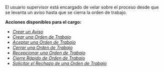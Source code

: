 El usuario supervisor está encargado de velar sobre el proceso desde que se levanta un aviso hasta que se cierra la orden de trabajo.

**Acciones disponibles para el cargo:**
- [_Crear un Aviso_](/docs/products/corrective_maintenance/actions/create_notification)
- [_Crear una Orden de Trabajo_](/docs/products/corrective_maintenance/actions/wo_create)
- [_Aceptar una Orden de Trabajo_](/docs/products/corrective_maintenance/actions/wo_accept)
- [_Cerrar una Orden de Trabajo_](/docs/products/corrective_maintenance/actions/wo_close)
- [_Recepcionar una Orden de Trabajo_](/docs/products/corrective_maintenance/actions/wo_validate)
- [_Cierre Rápido de Orden de Trabajo_](/docs/products/corrective_maintenance/actions/wo_fast_close)
- [_Solicitar el Rechazo de una Orden de Trabajo_](/docs/products/corrective_maintenance/actions/wo_reject_request)
